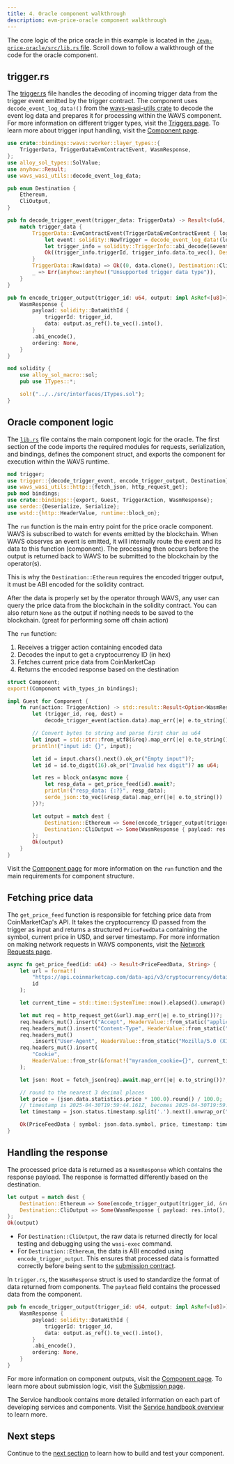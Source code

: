 ```yaml
---
title: 4. Oracle component walkthrough
description: evm-price-oracle component walkthrough
---
```

<!--docsignore
docsignore-->

The core logic of the price oracle in this example is located in the [`/evm-price-oracle/src/lib.rs` file](https://github.com/Lay3rLabs/wavs-foundry-template/tree/main/components/evm-price-oracle/src/lib.rs). Scroll down to follow a walkthrough of the code for the oracle component.

## trigger.rs

The [trigger.rs](https://github.com/Lay3rLabs/wavs-foundry-template/tree/main/components/evm-price-oracle/src/trigger.rs) file handles the decoding of incoming trigger data from the trigger event emitted by the trigger contract. The component uses `decode_event_log_data!()` from the [wavs-wasi-utils crate](https://docs.rs/wavs-wasi-utils/latest/wavs_wasi_utils/) to decode the event log data and prepares it for processing within the WAVS component. For more information on different trigger types, visit the [Triggers page](../handbook/triggers). To learn more about trigger input handling, visit the [Component page](../handbook/components/component#trigger-inputs).

```rust trigger.rs
use crate::bindings::wavs::worker::layer_types::{
    TriggerData, TriggerDataEvmContractEvent, WasmResponse,
};
use alloy_sol_types::SolValue;
use anyhow::Result;
use wavs_wasi_utils::decode_event_log_data;

pub enum Destination {
    Ethereum,
    CliOutput,
}

pub fn decode_trigger_event(trigger_data: TriggerData) -> Result<(u64, Vec<u8>, Destination)> {
    match trigger_data {
        TriggerData::EvmContractEvent(TriggerDataEvmContractEvent { log, .. }) => {
            let event: solidity::NewTrigger = decode_event_log_data!(log)?;
            let trigger_info = solidity::TriggerInfo::abi_decode(&event._triggerInfo)?;
            Ok((trigger_info.triggerId, trigger_info.data.to_vec(), Destination::Ethereum))
        }
        TriggerData::Raw(data) => Ok((0, data.clone(), Destination::CliOutput)),
        _ => Err(anyhow::anyhow!("Unsupported trigger data type")),
    }
}

pub fn encode_trigger_output(trigger_id: u64, output: impl AsRef<[u8]>) -> WasmResponse {
    WasmResponse {
        payload: solidity::DataWithId {
            triggerId: trigger_id,
            data: output.as_ref().to_vec().into(),
        }
        .abi_encode(),
        ordering: None,
    }
}

mod solidity {
    use alloy_sol_macro::sol;
    pub use ITypes::*;

    sol!("../../src/interfaces/ITypes.sol");
}
```

## Oracle component logic

The [`lib.rs`](https://github.com/Lay3rLabs/wavs-foundry-template/tree/main/components/evm-price-oracle/src/lib.rs) file contains the main component logic for the oracle. The first section of the code imports the required modules for requests, serialization, and bindings, defines the component struct, and exports the component for execution within the WAVS runtime.

```rust lib.rs
mod trigger;
use trigger::{decode_trigger_event, encode_trigger_output, Destination};
use wavs_wasi_utils::http::{fetch_json, http_request_get};
pub mod bindings;
use crate::bindings::{export, Guest, TriggerAction, WasmResponse};
use serde::{Deserialize, Serialize};
use wstd::{http::HeaderValue, runtime::block_on};
```

The `run` function is the main entry point for the price oracle component. WAVS is subscribed to watch for events emitted by the blockchain. When WAVS observes an event is emitted, it will internally route the event and its data to this function (component). The processing then occurs before the output is returned back to WAVS to be submitted to the blockchain by the operator(s).

This is why the `Destination::Ethereum` requires the encoded trigger output, it must be ABI encoded for the solidity contract.

After the data is properly set by the operator through WAVS, any user can query the price data from the blockchain in the solidity contract. You can also return `None` as the output if nothing needs to be saved to the blockchain. (great for performing some off chain action)

The `run` function:

1. Receives a trigger action containing encoded data
2. Decodes the input to get a cryptocurrency ID (in hex)
3. Fetches current price data from CoinMarketCap
4. Returns the encoded response based on the destination

```rust lib.rs
struct Component;
export!(Component with_types_in bindings);

impl Guest for Component {
    fn run(action: TriggerAction) -> std::result::Result<Option<WasmResponse>, String> {
        let (trigger_id, req, dest) =
            decode_trigger_event(action.data).map_err(|e| e.to_string())?;

        // Convert bytes to string and parse first char as u64
        let input = std::str::from_utf8(&req).map_err(|e| e.to_string())?;
        println!("input id: {}", input);

        let id = input.chars().next().ok_or("Empty input")?;
        let id = id.to_digit(16).ok_or("Invalid hex digit")? as u64;

        let res = block_on(async move {
            let resp_data = get_price_feed(id).await?;
            println!("resp_data: {:?}", resp_data);
            serde_json::to_vec(&resp_data).map_err(|e| e.to_string())
        })?;

        let output = match dest {
            Destination::Ethereum => Some(encode_trigger_output(trigger_id, &res)),
            Destination::CliOutput => Some(WasmResponse { payload: res.into(), ordering: None }),
        };
        Ok(output)
    }
}
```

Visit the [Component page](../handbook/components/component) for more information on the `run` function and the main requirements for component structure.

## Fetching price data

The `get_price_feed` function is responsible for fetching price data from CoinMarketCap's API. It takes the cryptocurrency ID passed from the trigger as input and returns a structured `PriceFeedData` containing the symbol, current price in USD, and server timestamp. For more information on making network requests in WAVS components, visit the [Network Requests page](../handbook/components/network-requests).

```rust lib.rs
async fn get_price_feed(id: u64) -> Result<PriceFeedData, String> {
    let url = format!(
        "https://api.coinmarketcap.com/data-api/v3/cryptocurrency/detail?id={}&range=1h",
        id
    );

    let current_time = std::time::SystemTime::now().elapsed().unwrap().as_secs();

    let mut req = http_request_get(&url).map_err(|e| e.to_string())?;
    req.headers_mut().insert("Accept", HeaderValue::from_static("application/json"));
    req.headers_mut().insert("Content-Type", HeaderValue::from_static("application/json"));
    req.headers_mut()
        .insert("User-Agent", HeaderValue::from_static("Mozilla/5.0 (X11; Linux x86_64) AppleWebKit/537.36 (KHTML, like Gecko) Chrome/132.0.0.0 Safari/537.36"));
    req.headers_mut().insert(
        "Cookie",
        HeaderValue::from_str(&format!("myrandom_cookie={}", current_time)).unwrap(),
    );

    let json: Root = fetch_json(req).await.map_err(|e| e.to_string())?;

    // round to the nearest 3 decimal places
    let price = (json.data.statistics.price * 100.0).round() / 100.0;
    // timestamp is 2025-04-30T19:59:44.161Z, becomes 2025-04-30T19:59:44
    let timestamp = json.status.timestamp.split('.').next().unwrap_or("");

    Ok(PriceFeedData { symbol: json.data.symbol, price, timestamp: timestamp.to_string() })
}
```

## Handling the response

The processed price data is returned as a `WasmResponse` which contains the response payload. The response is formatted differently based on the destination.

```rust lib.rs
let output = match dest {
    Destination::Ethereum => Some(encode_trigger_output(trigger_id, &res)),
    Destination::CliOutput => Some(WasmResponse { payload: res.into(), ordering: None }),
};
Ok(output)
```
- For `Destination::CliOutput`, the raw data is returned directly for local testing and debugging using the `wasi-exec` command.
- For `Destination::Ethereum`, the data is ABI encoded using `encode_trigger_output`. This ensures that processed data is formatted correctly before being sent to the [submission contract](../handbook/submission).

In `trigger.rs`, the `WasmResponse` struct is used to standardize the format of data returned from components. The `payload` field contains the processed data from the component.

```rust trigger.rs
pub fn encode_trigger_output(trigger_id: u64, output: impl AsRef<[u8]>) -> WasmResponse {
    WasmResponse {
        payload: solidity::DataWithId {
            triggerId: trigger_id,
            data: output.as_ref().to_vec().into(),
        }
        .abi_encode(),
        ordering: None,
    }
}
```

For more information on component outputs, visit the [Component page](../handbook/components/component#component-output). To learn more about submission logic, visit the [Submission page](../handbook/submission).

The Service handbook contains more detailed information on each part of developing services and components. Visit the [Service handbook overview](../handbook/overview) to learn more.

## Next steps

Continue to the [next section](./5-build) to learn how to build and test your component.

